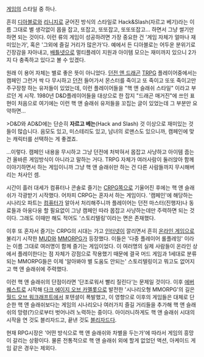 [[게임]]의 스타일 중 하나.

흔히 [[디아블로]]와 [[리니지]]로 굳어진 방식의 스타일로 Hack&Slash(자르고 베기)라는 이름 그대로 별 생각없이 몹을 잡고, 또잡고, 또또잡고, 또또또잡고... 하면서 그냥 썰기만 하면 되는 것이다. 이런 류의 게임이 성공하려면 가장 중요한 건 '게임 자체가 얼마나 재미있는가', 혹은 '그외에 즐길 거리가 많은가'다. 예에서 든 디아블로는 어두운 분위기로 긴장감을 자아내고, [[배틀넷]]으로 멀티플레이 지원과 아이템 모으는 재미까지 있으니 2가지 다 충족하고 있다고 볼 수 있겠다.

원래 이 용어 자체는 별로 좋은 뜻이 아니었다. [[던전 앤 드래곤]] [[TRPG]] 플레이어중에서는 캠페인 그런거 싹 다 무시하고 [[던전]] 들어가서 몬스터를 죽이고 또 죽이고 또또 죽이고만 주구장창 하는 유저들이 있었는데, 이런 플레이어들을 "핵 앤 슬래쉬 스타일" 이라고 부르던 게 시작. 1980년 D&D플레이어들을 대상으로 한 잡지 "드래곤 매거진"에 쓰인 표현이 처음으로 여기에는 이런 핵 앤 슬래쉬 유저들을 꼬집는 글이 있었는데 그 부분만 요약하면...

>D&D와 AD&D에는 단순히 '''자르고 베는'''(Hack and Slash) 것 이상으로 재미있는 것들이 많습니다. 음모도 있고, 미스테리도 있고, 남녀의 로맨스도 있으니까, 캠페인에 맞는 캐릭터를 선택하는 게 좋겠죠.

...이렇다. 캠페인 내용을 무시하고 그냥 던전에 처박혀서 몹잡고 사냥하고 아이템 줍는건 올바른 게임방식이 아니라고 말하는 거다. TRPG 자체가 여러사람이 둘러앉아 함께 이야기하면서 하는 게임이니까 그냥 핵 앤 슬래쉬만 하는 건 다른 사람들까지 무시해버리는 처사인 셈.

시간이 흘러 대세가 컴퓨터나 콘솔로 즐기는 [[CRPG]]쪽으로 기울어진 후에는 핵 앤 슬래쉬가 각광받기 시작했다. 어차피 CRPG는 혼자서 하는 게임이다. '캠페인'에 해당하는 시나리오 파트는 [[컴퓨터]]가 알아서 처리해주니까 플레이어는 던전 마스터(진행자)나 동료들과 아웅다웅 할 필요없이 그냥 캠페인 따라 몹잡고 사냥하는데만 주력하면 되는 것이다. 그래도 이때만 해도 적어도 '스토리텔링'이라는 면은 존재했다.

이후 또 혼자서 즐기는 CRPG의 시대는 가고 [[인터넷]]이 깔리면서 흔히 [[온라인 게임]]으로 불리기 시작한 [[MUD]]와 [[MMORPG]]가 등장했다. 이들은 '다중 플레이어 롤플레잉' 이라는 이름 그대로 여러명이 함께 즐기는 게임이었다. 이 여러명의 실제 사람들이 온라인 상에서 플레이한다는 점 자체가 강점으로 작용했기 때문에 결국 머드 게임과 1세대로 분류되는 MMORPG들은 이제 '알아봐야 별 도움도 안되는' 스토리텔링이고 뭐고도 없어지고 핵 앤 슬래쉬에 주력했다. 

이런 핵 앤 슬래쉬의 단점이라면 '단조로워서 빨리 질린다'는 문제일 것이다. 이후 [[에버퀘스트]]로 시작해 [[다크 에이지 오브 카멜롯]]으로 발전한 '시나리오형 MMORPG'의 길은 [[월드 오브 워크래프트]]에서 포텐셜이 폭발했고, 이 영향으로 이후의 게임들은 대체로 단순한 핵 앤 슬래쉬보다는 게임의 시나리오나 여러가지 즐길 거리들을 추가해 핵 앤 슬래쉬의 망령(?)으로부터 벗어나려 노력하는 중이다. 아이러니하게도 핵 앤 슬래쉬 시대의 시작을 연 것도 블리자드고, 끝낸 것도 [[블리자드]]다.

현재 RPG시장은 '어떤 방식으로 핵 앤 슬래쉬와 차별을 두는가'에 따라서 게임의 흥망이 갈리는 상황이다. 물론 전통적으로 핵 앤 슬래쉬 외에 할게 없었던 액션, 아케이드 게임 같은 경우는 제외다.
